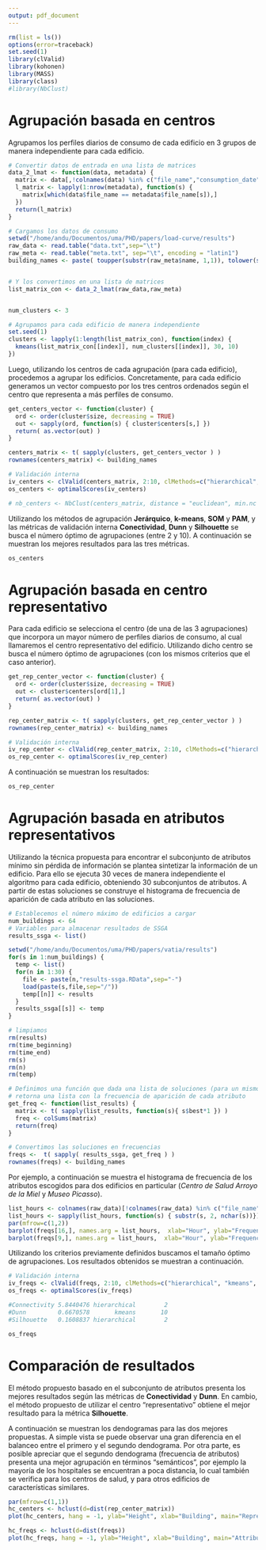 ```yaml
---
output: pdf_document
---
```

```r
rm(list = ls())
options(error=traceback)
set.seed(1)
library(clValid)
library(kohonen)
library(MASS)
library(class)
#library(NbClust)
```



# Agrupación basada en centros

Agrupamos los perfiles diarios de consumo de cada edificio en 3 grupos de manera independiente para cada edificio.

``` r
# Convertir datos de entrada en una lista de matrices
data_2_lmat <- function(data, metadata) {
  matrix <- data[,!colnames(data) %in% c("file_name","consumption_date")]
  l_matrix <- lapply(1:nrow(metadata), function(s) {
    matrix[which(data$file_name == metadata$file_name[s]),]
  })
  return(l_matrix)
}

# Cargamos los datos de consumo
setwd("/home/andu/Documentos/uma/PHD/papers/load-curve/results")
raw_data <- read.table("data.txt",sep="\t")
raw_meta <- read.table("meta.txt", sep="\t", encoding = "latin1")
building_names <- paste( toupper(substr(raw_meta$name, 1,1)), tolower(substr(raw_meta$name, 2,20)), sep="")


# Y los convertimos en una lista de matrices
list_matrix_con <- data_2_lmat(raw_data,raw_meta)


num_clusters <- 3

# Agrupamos para cada edificio de manera independiente
set.seed(1)
clusters <- lapply(1:length(list_matrix_con), function(index) {
  kmeans(list_matrix_con[[index]], num_clusters[[index]], 30, 10)
})


```

Luego, utilizando los centros de cada agrupación (para cada edificio), procedemos a agrupar los edificios. Concretamente, para cada edificio generamos un vector compuesto por los tres centros ordenados según el centro que representa a más perfiles de consumo.

``` r
get_centers_vector <- function(cluster) {
  ord <- order(cluster$size, decreasing = TRUE)
  out <- sapply(ord, function(s) { cluster$centers[s,] })
  return( as.vector(out) )
}

centers_matrix <- t( sapply(clusters, get_centers_vector ) )
rownames(centers_matrix) <- building_names

# Validación interna
iv_centers <- clValid(centers_matrix, 2:10, clMethods=c("hierarchical", "kmeans", "som", "pam"), validation="internal")
os_centers <- optimalScores(iv_centers)

# nb_centers <- NbClust(centers_matrix, distance = "euclidean", min.nc = 2,  max.nc = 10, method = "complete", index ="dunn")
```

Utilizando los métodos de agrupación **Jerárquico**, **k-means**, **SOM** y **PAM**, y las métricas de validación interna **Conectividad**, **Dunn** y **Silhouette** se busca el número óptimo de agrupaciones (entre 2 y 10). A continuación se muestran los mejores resultados para las tres métricas.

``` r
os_centers
```



# Agrupación basada en centro representativo

Para cada edificio se selecciona el centro (de una de las 3 agrupaciones) que incorpora un mayor número de perfiles diarios de consumo, al cual llamaremos el centro  representativo del edificio. Utilizando dicho centro se busca el número óptimo de agrupaciones (con los mismos criterios que el caso anterior).

``` r
get_rep_center_vector <- function(cluster) {
  ord <- order(cluster$size, decreasing = TRUE)
  out <- cluster$centers[ord[1],]
  return( as.vector(out) )
}

rep_center_matrix <- t( sapply(clusters, get_rep_center_vector ) )
rownames(rep_center_matrix) <- building_names

# Validación interna
iv_rep_center <- clValid(rep_center_matrix, 2:10, clMethods=c("hierarchical", "kmeans", "som", "pam"), validation="internal")
os_rep_center <- optimalScores(iv_rep_center)

```

A continuación se muestran los resultados:

``` r
os_rep_center
```




# Agrupación basada en atributos representativos

Utilizando la técnica propuesta para encontrar el subconjunto de atributos mínimo sin pérdida de información se plantea sintetizar la información de un edificio. Para ello se ejecuta 30 veces de manera independiente el algoritmo para cada edificio, obteniendo 30 subconjuntos de atributos. A partir de estas soluciones se construye el histograma de frecuencia de aparición de cada atributo en las soluciones.

``` r
# Establecemos el número máximo de edificios a cargar
num_buildings <- 64
# Variables para almacenar resultados de SSGA
results_ssga <- list()

setwd("/home/andu/Documentos/uma/PHD/papers/vatia/results")
for(s in 1:num_buildings) {
  temp <- list()
  for(n in 1:30) {
    file <- paste(n,"results-ssga.RData",sep="-")
    load(paste(s,file,sep="/"))
    temp[[n]] <- results
  }
  results_ssga[[s]] <- temp
}

# limpiamos
rm(results)
rm(time_beginning)
rm(time_end)
rm(s)
rm(n)
rm(temp)

# Definimos una función que dada una lista de soluciones (para un mismo edificio)
# retorna una lista con la frecuencia de aparición de cada atributo
get_freq <- function(list_results) {
  matrix <- t( sapply(list_results, function(s){ s$best*1 }) )
  freq <- colSums(matrix)
  return(freq)
}

# Convertimos las soluciones en frecuencias
freqs <-  t( sapply( results_ssga, get_freq ) )
rownames(freqs) <- building_names
```

Por ejemplo, a continuación se muestra el histograma de frecuencia de los atributos escogidos para dos edificios en particular (*Centro de Salud Arroyo de la Miel* y *Museo Picasso*).

``` r
list_hours <- colnames(raw_data)[!colnames(raw_data) %in% c("file_name","consumption_date")]
list_hours <- sapply(list_hours, function(s) { substr(s, 2, nchar(s))})
par(mfrow=c(1,2))
barplot(freqs[16,], names.arg = list_hours,  xlab="Hour", ylab="Frequency", main="Healthcare Center", ylim=c(0,30))
barplot(freqs[9,], names.arg = list_hours,  xlab="Hour", ylab="Frequency", main="Museum", ylim=c(0,30))
```

Utilizando los criterios previamente definidos buscamos el tamaño óptimo de agrupaciones. Los resultados obtenidos se muestran a continuación.

``` r

# Validación interna 
iv_freqs <- clValid(freqs, 2:10, clMethods=c("hierarchical", "kmeans", "som", "pam"), validation="internal")
os_freqs <- optimalScores(iv_freqs)

#Connectivity 5.8440476 hierarchical        2
#Dunn         0.6670578       kmeans       10
#Silhouette   0.1608837 hierarchical        2
```

``` r
os_freqs
```



# Comparación de resultados

El método propuesto basado en el subconjunto de atributos presenta los mejores resultados según las métricas de **Conectividad** y **Dunn**. En cambio, el método propuesto de utilizar el 
centro "representativo" obtiene el mejor resultado para la métrica **Silhouette**.

A continuación se muestran los dendogramas para las dos mejores propuestas. A simple vista se puede observar una gran diferencia en el balanceo entre el primero y el segundo dendograma. Por otra parte, es posible apreciar que el segundo dendograma (frecuencia de atributos) presenta una mejor agrupación en términos "semánticos", por ejemplo la mayoría de los hospitales se encuentran a poca distancia, lo cual también se verifica para los centros de salud, y para otros edificios de características similares.


``` r
par(mfrow=c(1,1))
hc_centers <- hclust(d=dist(rep_center_matrix))
plot(hc_centers, hang = -1, ylab="Height", xlab="Building", main="Representative Center Dendogram", sub="", cex=0.7)
```

``` r
hc_freqs <- hclust(d=dist(freqs))
plot(hc_freqs, hang = -1, ylab="Height", xlab="Building", main="Attribute Freq Dendogram", sub="", cex=0.7)
```


